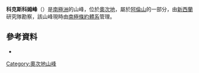 {{Coord|76|38|S|159|49|E|source:GNIS|display=title}}

'''科克斯科姆峰'''（{{lang-en|Coxcomb Peak}}）是[[南極洲|南極洲]]的山峰，位於[[奧次地|奧次地]]，屬於[[阿倫山|阿倫山]]的一部分，由[[新西蘭|新西蘭]]研究隊勘察，該山峰現時由[[南極條約體系|南極條約體系]]管理。

==參考資料==
* {{usgs-gazetteer|id=3239}}

{{DEFAULTSORT:Coxcomb Peak}}
[[Category:奧次地山峰|Category:奧次地山峰]]


{{OatesLand-geo-stub}}